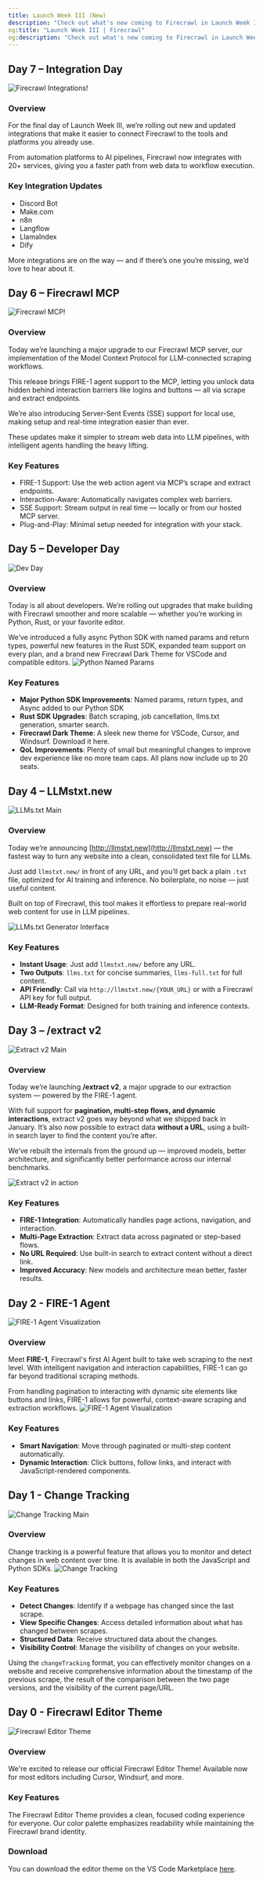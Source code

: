 ```yaml
---
title: Launch Week III (New)
description: "Check out what's new coming to Firecrawl in Launch Week III (April 14 - 20th)"
og:title: "Launch Week III | Firecrawl"
og:description: "Check out what's new coming to Firecrawl in Launch Week III (April 14 - 20th)"
---
```

## Day 7 – Integration Day
![Firecrawl Integrations!](/images/launch-week/lw3-d7-1.webp)
### Overview
For the final day of Launch Week III, we’re rolling out new and updated integrations that make it easier to connect Firecrawl to the tools and platforms you already use.

From automation platforms to AI pipelines, Firecrawl now integrates with 20+ services, giving you a faster path from web data to workflow execution.

### Key Integration Updates
* Discord Bot
* Make.com 
* n8n
* Langflow
* LlamaIndex
* Dify

More integrations are on the way — and if there’s one you’re missing, we’d love to hear about it.

## Day 6 – Firecrawl MCP
![Firecrawl MCP!](/images/launch-week/lw3-d6-1.webp)
### Overview
Today we’re launching a major upgrade to our Firecrawl MCP server, our implementation of the Model Context Protocol for LLM-connected scraping workflows.

This release brings FIRE-1 agent support to the MCP, letting you unlock data hidden behind interaction barriers like logins and buttons — all via scrape and extract endpoints. 

We’re also introducing Server-Sent Events (SSE) support for local use, making setup and real-time integration easier than ever.

These updates make it simpler to stream web data into LLM pipelines, with intelligent agents handling the heavy lifting.

### Key Features
* FIRE-1 Support: Use the web action agent via MCP’s scrape and extract endpoints.
* Interaction-Aware: Automatically navigates complex web barriers.
* SSE Support: Stream output in real time — locally or from our hosted MCP server.
* Plug-and-Play: Minimal setup needed for integration with your stack.

## Day 5 – Developer Day
![Dev Day](/images/launch-week/lw3-d5-1.webp)

### Overview
Today is all about developers. We’re rolling out upgrades that make building with Firecrawl smoother and more scalable — whether you’re working in Python, Rust, or your favorite editor.

We’ve introduced a fully async Python SDK with named params and return types, powerful new features in the Rust SDK, expanded team support on every plan, and a brand new Firecrawl Dark Theme for VSCode and compatible editors.
![Python Named Params](/images/launch-week/lw3-d5-3.webp)
### Key Features
- **Major Python SDK Improvements**: Named params, return types, and Async added to our Python SDK
- **Rust SDK Upgrades**: Batch scraping, job cancellation, llms.txt generation, smarter search.
- **Firecrawl Dark Theme**: A sleek new theme for VSCode, Cursor, and Windsurf. Download it here.
- **QoL Improvements**: Plenty of small but meaningful changes to improve dev experience like no more team caps. All plans now include up to 20 seats.

## Day 4 – LLMstxt.new  
![LLMs.txt Main](/images/launch-week/lw3-d4-1.webp)

### Overview  
Today we’re announcing [http://llmstxt.new](http://llmstxt.new) — the fastest way to turn any website into a clean, consolidated text file for LLMs.

Just add `llmstxt.new/` in front of any URL, and you’ll get back a plain `.txt` file, optimized for AI training and inference. No boilerplate, no noise — just useful content.

Built on top of Firecrawl, this tool makes it effortless to prepare real-world web content for use in LLM pipelines.

![LLMs.txt Generator Interface](/images/launch-week/lw3-d4-2.webp)

### Key Features  
- **Instant Usage**: Just add `llmstxt.new/` before any URL.  
- **Two Outputs**: `llms.txt` for concise summaries, `llms-full.txt` for full content.  
- **API Friendly**: Call via `http://llmstxt.new/{YOUR_URL}` or with a Firecrawl API key for full output.  
- **LLM-Ready Format**: Designed for both training and inference contexts.  

## Day 3 – /extract v2  
![Extract v2 Main](/images/launch-week/lw3-d3-l.webp)

### Overview  
Today we’re launching **/extract v2**, a major upgrade to our extraction system — powered by the FIRE-1 agent.

With full support for **pagination, multi-step flows, and dynamic interactions**, extract v2 goes way beyond what we shipped back in January. It’s also now possible to extract data **without a URL**, using a built-in search layer to find the content you’re after.

We’ve rebuilt the internals from the ground up — improved models, better architecture, and significantly better performance across our internal benchmarks.

![Extract v2 in action](/images/launch-week/lw3-d3-2.webp)

### Key Features  
- **FIRE-1 Integration**: Automatically handles page actions, navigation, and interaction.  
- **Multi-Page Extraction**: Extract data across paginated or step-based flows.  
- **No URL Required**: Use built-in search to extract content without a direct link.  
- **Improved Accuracy**: New models and architecture mean better, faster results.  

## Day 2 - FIRE-1 Agent
![FIRE-1 Agent Visualization](/images/launch-week/lw3d2-1.webp)

### Overview
Meet **FIRE-1**, Firecrawl's first AI Agent built to take web scraping to the next level. With intelligent navigation and interaction capabilities, FIRE-1 can go far beyond traditional scraping methods.

From handling pagination to interacting with dynamic site elements like buttons and links, FIRE-1 allows for powerful, context-aware scraping and extraction workflows.
![FIRE-1 Agent Visualization](/images/launch-week/lw3-d2-4.webp)
### Key Features
- **Smart Navigation**: Move through paginated or multi-step content automatically.
- **Dynamic Interaction**: Click buttons, follow links, and interact with JavaScript-rendered components.


## Day 1 - Change Tracking
![Change Tracking Main](/images/launch-week/lw3d1.webp)


### Overview
Change tracking is a powerful feature that allows you to monitor and detect changes in web content over time. It is available in both the JavaScript and Python SDKs.
![Change Tracking](/images/launch-week/lw3d12.webp)
### Key Features
- **Detect Changes**: Identify if a webpage has changed since the last scrape.
- **View Specific Changes**: Access detailed information about what has changed between scrapes.
- **Structured Data**: Receive structured data about the changes.
- **Visibility Control**: Manage the visibility of changes on your website.

Using the `changeTracking` format, you can effectively monitor changes on a website and receive comprehensive information about the timestamp of the previous scrape, the result of the comparison between the two page versions, and the visibility of the current page/URL.



## Day 0 - Firecrawl Editor Theme
![Firecrawl Editor Theme](/images/launch-week/lw3d0.webp)
### Overview
We're excited to release our official Firecrawl Editor Theme! Available now for most editors including Cursor, Windsurf, and more.

### Key Features
The Firecrawl Editor Theme provides a clean, focused coding experience for everyone. Our color palette emphasizes readability while maintaining the Firecrawl brand identity.

### Download
You can download the editor theme on the VS Code Marketplace [here](https://firecrawl.link/lw3-editor-theme).